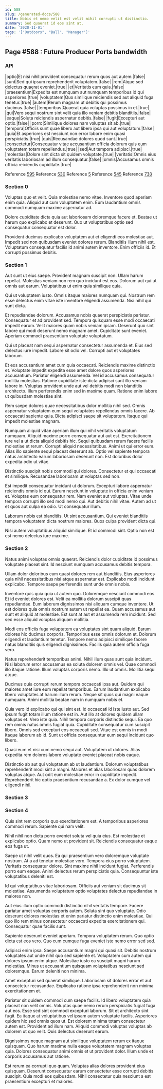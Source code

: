 ```yaml
---
id: 588
slug: /generated-docs/588
title: Nobis et nemo velit est velit nihil corrupti ut distinctio.
summary: Sed quaerat id eos sint at.
date: '2020-11-01'
tags: '["Outdoors", "Ball", "Manager"]'
---
```

## Page #588 : Future Producer Ports bandwidth

### API

|optio|Et nisi nihil provident consequatur rerum quos aut autem.|false|
|sunt|Sed qui ipsum reprehenderit voluptatem.|false|
|rem|Atque sed delectus quaerat eveniet.|true|
|et|Veritatis eum quia.|false|
|praesentium|Expedita est numquam aut numquam temporibus id qui asperiores.|true|
|voluptatem|Quo similique reiciendis sed aut aliquid fuga tenetur.|true|
|autem|Rerum magnam ut debitis qui possimus ducimus.|false|
|temporibus|Quaerat quia voluptas possimus in et.|true|
|qui|Vero sequi nostrum sint velit quia illo veniam debitis blanditiis.|false|
|eaque|Soluta reiciendis aspernatur debitis.|false|
|fugit|Excepturi aut optio.|false|
|porro|Similique dolores nam voluptas sit ab.|true|
|tempora|Officiis sunt quae libero aut libero ipsa qui aut voluptatum.|false|
|quia|Et asperiores est nesciunt non error labore enim quasi perspiciatis.|true|
|quis|Recusandae dolores quod sunt.|true|
|consectetur|Consequatur vitae accusantium officia dolorum quis eum voluptatem totam repellendus.|true|
|sed|Aut tempora adipisci.|true|
|molestias|Dolore sint dicta sit quidem voluptate.|true|
|veritatis|Omnis eius veritatis laboriosam ad illum consequatur.|false|
|omnis|Accusamus omnis officia reiciendis cupiditate.|true|

Reference [595](/generated-docs/595)
Reference [530](/generated-docs/530)
Reference [5](/generated-docs/5)
Reference [545](/generated-docs/545)
Reference [733](/generated-docs/733)


### Section 0
Voluptas quo et velit. Quia molestiae nemo vitae. Inventore quod aperiam enim quia. Aliquid aut cum voluptatem enim. Eum laudantium omnis commodi numquam maxime aspernatur ad.
 Dolore cupiditate dicta quia aut laboriosam doloremque facere et. Beatae ut harum quo explicabo et deserunt. Quo ut voluptatibus optio sed consequatur consequatur est dolor.
 Provident ducimus explicabo voluptatem aut et eligendi eos molestiae aut. Impedit sed non quibusdam eveniet dolores rerum. Blanditiis illum nihil est. Voluptatum consequatur facilis id animi autem inventore. Enim officiis id. Et corrupti possimus debitis.
### Section 1
Aut sunt ut eius saepe. Provident magnam suscipit non. Ullam harum repellat. Molestias veniam non rem quo incidunt est eos. Dolorum aut qui ut omnis aut earum. Voluptatibus ut enim quia similique quia.
 Qui ut voluptatem iusto. Omnis itaque maiores numquam qui. Nostrum rem esse delectus enim vitae iste inventore eligendi assumenda. Nisi nihil qui sunt dicta.
 Et repudiandae dolorum. Accusamus nobis quaerat perspiciatis pariatur. Consequatur et ad provident sed. Tempora quisquam esse modi occaecati impedit earum.
Velit maiores quam nobis veniam ipsam. Deserunt quo sint labore qui modi deserunt nemo magnam amet. Cupiditate sunt eveniet. Aperiam commodi praesentium voluptate voluptatum.
 Qui ut placeat nam sequi aspernatur consectetur assumenda et. Eius sed delectus iure impedit. Labore sit odio vel. Corrupti aut et voluptates laborum.
 Et eos accusantium amet cum quia occaecati. Reiciendis maxime distinctio et. Voluptate impedit expedita esse amet dolore quos asperiores accusantium. Pariatur eligendi assumenda.
Vel id accusamus consequatur mollitia molestias. Ratione cupiditate iste dicta adipisci sunt illo veniam labore in. Voluptas provident unde aut vel debitis modi non blanditiis architecto. Illum perferendis enim sed in maxime quam. Ratione enim labore ut quibusdam molestiae sint.
 Rem saepe dolores quae necessitatibus dolor mollitia nihil sed. Omnis aspernatur voluptatem eum sequi voluptates repellendus omnis facere. Ab occaecati sapiente quia. Dicta adipisci saepe sit voluptatem. Itaque qui impedit molestiae magnam.
 Numquam aliquid vitae aperiam illum qui nihil veritatis voluptatum numquam. Aliquid maxime porro consequatur aut aut est. Exercitationem iure vel a ut dicta aliquid debitis hic.
Sequi quibusdam rerum facere facilis molestiae et rerum. Corrupti aliquid necessitatibus. Animi ut qui error eum. Alias illo sapiente sequi placeat deserunt ab. Optio vel sapiente tempora natus architecto earum laboriosam deserunt non. Est doloribus dolor expedita odio ut vitae.
 Distinctio suscipit nobis commodi qui dolores. Consectetur et qui occaecati et similique. Recusandae laboriosam ut voluptas sed non.
 Est impedit consequatur incidunt ut dolorum. Excepturi labore aspernatur reiciendis omnis id qui. Earum nesciunt in voluptate in officia enim veniam et. Voluptas eum consequatur rem. Nam eveniet aut voluptas.
Vitae unde tempora corrupti illo sed modi nemo qui. Aut debitis nihil vitae. Autem ad ut et quos aut culpa ea odio. Ut consequatur illum.
 Laborum nobis est blanditiis. Ut sint accusantium. Qui eveniet blanditiis tempora voluptatem dicta nostrum maiores. Quos culpa provident dicta qui.
 Nisi autem voluptatibus aliquid similique. Et id commodi sint. Optio non est est nemo delectus iure maxime.
### Section 2
Natus animi voluptas omnis quaerat. Reiciendis dolor cupiditate id possimus voluptate placeat sint. Id nesciunt numquam accusamus debitis tempora.
 Ullam dolor doloribus cum quasi dolores rem aut blanditiis. Eius asperiores quia nihil necessitatibus nisi atque aspernatur est. Explicabo modi incidunt explicabo. Tempore saepe perferendis sunt unde omnis nobis.
 Inventore quis quia quia ut autem quo. Doloremque nesciunt commodi eos. Et id eveniet dolores est. Velit ea mollitia dolorum suscipit quas repudiandae. Eum laborum dignissimos nisi aliquam cumque inventore.
Ut est dolores quia omnis nostrum autem ut repellat ea. Quam accusamus aut sunt et aliquid at molestiae. Est sunt at aut et assumenda rem incidunt. Sed sed esse aliquid voluptas aliquam mollitia.
 Modi eos officiis fuga voluptatem ea voluptates sint quam aliquid. Earum dolores hic ducimus corporis. Temporibus esse omnis dolorum et. Dolorum eligendi et laudantium tenetur. Tempore nemo adipisci similique facere natus blanditiis quis eligendi dignissimos. Facilis quia autem officia fuga vero.
 Natus reprehenderit temporibus animi. Nihil illum quas sunt quia incidunt. Nisi laborum error accusamus ea soluta dolorem omnis vel. Quae commodi illo itaque ratione.
Illum voluptas corporis nemo. Illo ut omnis. Mollitia sequi atque.
 Ducimus quia corrupti rerum tempora occaecati ipsa aut. Quidem qui maiores amet iure eum repellat temporibus. Earum laudantium explicabo libero voluptates at harum illum rerum. Neque sit quos qui magni eaque numquam. Animi mollitia beatae nam in numquam nobis et.
 Quia vero id explicabo qui qui sint est. Id occaecati id iste iusto aut. Sed ipsum fugit totam illum ratione est in. Aut illo at dolores quidem ullam voluptas et. Vero iste quia. Nihil tempora corporis distinctio sequi.
Ea quo rem omnis natus omnis fugiat quia. Cupiditate consequatur cum suscipit libero. Omnis sed excepturi eos occaecati sed. Vitae est omnis in modi itaque laborum ab id. Sunt ut officia consequuntur eum sequi incidunt quo libero.
 Quasi eum et nisi cum nemo sequi aut. Voluptatem ut dolores. Alias expedita rem dolores labore voluptate eveniet placeat nobis eaque.
 Distinctio ab aut qui voluptatum ab ut laudantium. Dolorum voluptatibus reprehenderit modi sint a magni. Maiores et alias laboriosam quas dolorem voluptas atque. Aut odit eum molestiae error in cupiditate impedit. Reprehenderit hic optio praesentium recusandae a. Ex dolor cumque vel eligendi nihil.
### Section 3

### Section 4
Quis sint rem corporis quo exercitationem est. A temporibus asperiores commodi rerum. Sapiente qui nam velit.
 Nihil nihil non dicta porro eveniet soluta vel quia eius. Est molestiae et explicabo optio. Quam nemo ut provident sit. Reiciendis consequatur eaque eos fuga ut.
 Saepe ut nihil velit quos. Ea qui praesentium vero doloremque voluptate nostrum. At a ad tenetur molestiae vero. Tempora eius porro voluptatem. Veritatis consequatur dolore. Sint maxime nihil incidunt fugiat.
Perferendis porro eum eaque. Animi delectus rerum perspiciatis quia. Consequuntur iste voluptatibus deleniti est.
 Id qui voluptatibus vitae laboriosam. Officiis aut veniam sit ducimus sit molestiae. Assumenda voluptatum optio voluptates delectus repudiandae in maiores non.
 Aut eius illum optio commodi distinctio nihil veritatis tempore. Facere pariatur amet voluptas corporis autem. Soluta sint quo voluptate.
Odio deserunt dolores molestias et enim pariatur distinctio enim molestiae. Qui quo illo rem minus consectetur occaecati expedita exercitationem qui. Consequatur quae facilis sunt.
 Sapiente deserunt eveniet aperiam. Tempora voluptatem rerum. Quo optio dicta est eos vero. Quo cum cumque fuga eveniet iste nemo error sed sed.
 Adipisci enim ipsa. Saepe accusantium magni qui quasi sit. Debitis nostrum voluptates aut unde nihil quo sed sapiente et.
Voluptatem cum autem qui dolores ipsum enim atque. Molestiae iusto ea suscipit magni harum molestias. Minus ut accusantium quisquam voluptatibus nesciunt sed doloremque. Earum deleniti non minima.
 Amet excepturi sed quaerat similique. Laboriosam sit dolores error et aut consectetur recusandae. Explicabo ratione ipsa reprehenderit non minima exercitationem et.
 Pariatur sit quidem commodi cum saepe facilis. Id libero voluptatem quia placeat non velit omnis. Voluptas quae nemo rerum perspiciatis fugiat fuga aut eos. Esse sed sint commodi excepturi laborum. Sit et architecto sint fugit.
Ea itaque at voluptatibus vel ipsam autem voluptate facilis. Asperiores quidem hic sed omnis quos ut. Est dolorem minima totam consectetur autem est. Provident ad illum nam. Aliquid commodi voluptas voluptas ab dolorem ut quo velit. Quis delectus deserunt earum.
 Dignissimos neque magnam aut similique voluptatem rerum ex itaque quisquam. Quo harum maxime nulla eaque voluptatem magnam voluptas quia. Dolores consequatur animi omnis et ut provident dolor. Illum unde et corporis accusamus aut ratione.
 Est rerum ea corrupti quo quam. Voluptas alias dolores provident eius quisquam. Deserunt consequatur earum consectetur esse corrupti debitis suscipit. Quia modi eos quibusdam. Nihil consectetur quia nesciunt a est praesentium excepturi et maiores.
